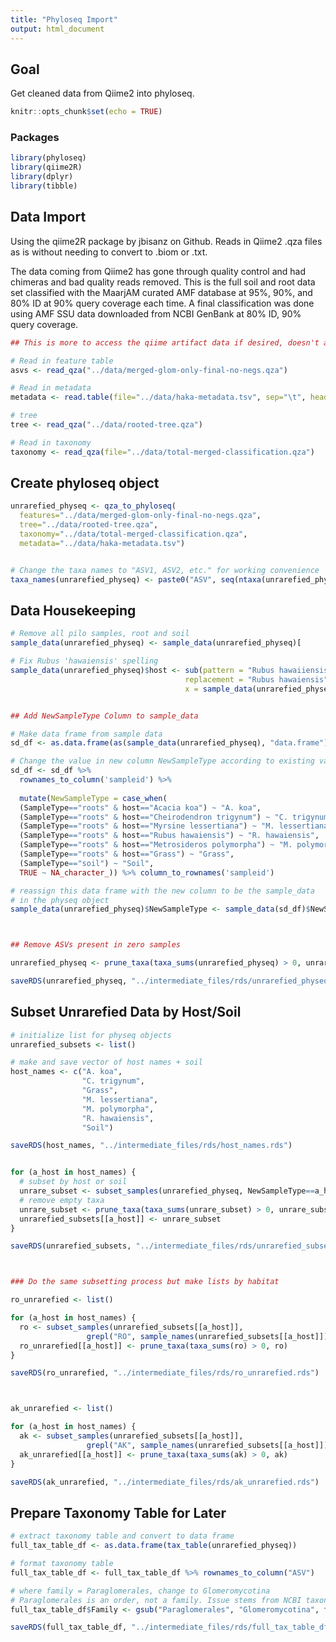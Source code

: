 ```yaml
---
title: "Phyloseq Import"
output: html_document
---
```



## Goal
Get cleaned data from Qiime2 into phyloseq.


```r

knitr::opts_chunk$set(echo = TRUE)

```


### Packages


```r

library(phyloseq)
library(qiime2R)
library(dplyr)
library(tibble)

```


## Data Import

Using the qiime2R package by jbisanz on Github. Reads in Qiime2 .qza files as is without needing to convert to .biom or .txt.

The data coming from Qiime2 has gone through quality control and had chimeras and bad quality reads removed. This is the full soil and root data set classified with the MaarjAM curated AMF database at 95%, 90%, and 80% ID at 90% query coverage each time. A final classification was done using AMF SSU data downloaded from NCBI GenBank at 80% ID, 90% query coverage.


```r

## This is more to access the qiime artifact data if desired, doesn't actually have to do with the phyloseq object yet

# Read in feature table
asvs <- read_qza("../data/merged-glom-only-final-no-negs.qza")

# Read in metadata
metadata <- read.table(file="../data/haka-metadata.tsv", sep="\t", header=TRUE, stringsAsFactors = TRUE)

# tree
tree <- read_qza("../data/rooted-tree.qza")

# Read in taxonomy
taxonomy <- read_qza(file="../data/total-merged-classification.qza")


```


## Create phyloseq object

```r

unrarefied_physeq <- qza_to_phyloseq(
  features="../data/merged-glom-only-final-no-negs.qza", 
  tree="../data/rooted-tree.qza", 
  taxonomy="../data/total-merged-classification.qza", 
  metadata="../data/haka-metadata.tsv")


# Change the taxa names to "ASV1, ASV2, etc." for working convenience
taxa_names(unrarefied_physeq) <- paste0("ASV", seq(ntaxa(unrarefied_physeq)))


```


## Data Housekeeping

```r

# Remove all pilo samples, root and soil
sample_data(unrarefied_physeq) <- sample_data(unrarefied_physeq)[                                    (sample_data(unrarefied_physeq)$host!="Coprosma rhynchocarpa"),]

# Fix Rubus 'hawaiensis' spelling 
sample_data(unrarefied_physeq)$host <- sub(pattern = "Rubus hawaiiensis", 
                                       replacement = "Rubus hawaiensis", 
                                       x = sample_data(unrarefied_physeq)$host)


## Add NewSampleType Column to sample_data

# Make data frame from sample data
sd_df <- as.data.frame(as(sample_data(unrarefied_physeq), "data.frame"))

# Change the value in new column NewSampleType according to existing values for SampleType and host. All right hand side must be same type, so NA_character_ must be used, not just NA
sd_df <- sd_df %>% 
  rownames_to_column('sampleid') %>%
  
  mutate(NewSampleType = case_when(
  (SampleType=="roots" & host=="Acacia koa") ~ "A. koa",
  (SampleType=="roots" & host=="Cheirodendron trigynum") ~ "C. trigynum",
  (SampleType=="roots" & host=="Myrsine lessertiana") ~ "M. lessertiana",
  (SampleType=="roots" & host=="Rubus hawaiensis") ~ "R. hawaiensis",
  (SampleType=="roots" & host=="Metrosideros polymorpha") ~ "M. polymorpha",
  (SampleType=="roots" & host=="Grass") ~ "Grass",
  (SampleType=="soil") ~ "Soil",
  TRUE ~ NA_character_)) %>% column_to_rownames('sampleid')

# reassign this data frame with the new column to be the sample_data 
# in the physeq object
sample_data(unrarefied_physeq)$NewSampleType <- sample_data(sd_df)$NewSampleType



## Remove ASVs present in zero samples

unrarefied_physeq <- prune_taxa(taxa_sums(unrarefied_physeq) > 0, unrarefied_physeq)

saveRDS(unrarefied_physeq, "../intermediate_files/rds/unrarefied_physeq.rds")

```



## Subset Unrarefied Data by Host/Soil

```r

# initialize list for physeq objects
unrarefied_subsets <- list()

# make and save vector of host names + soil
host_names <- c("A. koa",
                "C. trigynum",
                "Grass",
                "M. lessertiana",
                "M. polymorpha",
                "R. hawaiensis",
                "Soil")

saveRDS(host_names, "../intermediate_files/rds/host_names.rds")


for (a_host in host_names) {
  # subset by host or soil
  unrare_subset <- subset_samples(unrarefied_physeq, NewSampleType==a_host)
  # remove empty taxa
  unrare_subset <- prune_taxa(taxa_sums(unrare_subset) > 0, unrare_subset)
  unrarefied_subsets[[a_host]] <- unrare_subset
}

saveRDS(unrarefied_subsets, "../intermediate_files/rds/unrarefied_subsets.rds")



### Do the same subsetting process but make lists by habitat

ro_unrarefied <- list()

for (a_host in host_names) {
  ro <- subset_samples(unrarefied_subsets[[a_host]], 
                 grepl("RO", sample_names(unrarefied_subsets[[a_host]])))
  ro_unrarefied[[a_host]] <- prune_taxa(taxa_sums(ro) > 0, ro)
}

saveRDS(ro_unrarefied, "../intermediate_files/rds/ro_unrarefied.rds")



ak_unrarefied <- list()

for (a_host in host_names) {
  ak <- subset_samples(unrarefied_subsets[[a_host]], 
                 grepl("AK", sample_names(unrarefied_subsets[[a_host]])))
  ak_unrarefied[[a_host]] <- prune_taxa(taxa_sums(ak) > 0, ak)
}

saveRDS(ak_unrarefied, "../intermediate_files/rds/ak_unrarefied.rds")


```


## Prepare Taxonomy Table for Later

```r

# extract taxonomy table and convert to data frame
full_tax_table_df <- as.data.frame(tax_table(unrarefied_physeq))

# format taxonomy table
full_tax_table_df <- full_tax_table_df %>% rownames_to_column("ASV")

# where family = Paraglomerales, change to Glomeromycotina
# Paraglomerales is an order, not a family. Issue stems from NCBI taxonomy.
full_tax_table_df$Family <- gsub("Paraglomerales", "Glomeromycotina", full_tax_table_df$Family)

saveRDS(full_tax_table_df, "../intermediate_files/rds/full_tax_table_df.rds")

```
